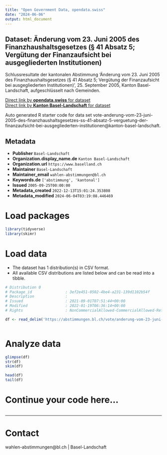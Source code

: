 ```yaml
---
title: "Open Government Data, opendata.swiss"
date: "2024-06-06"
output: html_document
---
```


## Dataset: Änderung vom 23. Juni 2005 des Finanzhaushaltsgesetzes (§ 41 Absatz 5; Vergütung der Finanzaufsicht bei ausgegliederten Institutionen)

Schlussresultate der kantonalen Abstimmung 'Änderung vom 23. Juni 2005 des Finanzhaushaltsgesetzes (§ 41 Absatz 5; Vergütung der Finanzaufsicht bei ausgegliederten Institutionen)', 25. September 2005, Kanton Basel-Landschaft, aufgeschlüsselt nach Gemeinden.

[Direct link by **opendata.swiss** for dataset](https://opendata.swiss/de/dataset/anderung-vom-23-juni-2005-des-finanzhaushaltsgesetzes-41-absatz-5-vergutung-der-finanzaufsicht-)<br>
[Direct link by **Kanton Basel-Landschaft** for dataset](https://abstimmungen.bl.ch/vote/anderung-vom-23-juni-2005-des-finanzhaushaltsgesetzes-ss-41-absatz-5-verguetung-der-finanzaufsicht-bei-ausgegliederten-institutionen/data)

Auto generated R starter code for data set vote-anderung-vom-23-juni-2005-des-finanzhaushaltsgesetzes-ss-41-absatz-5-verguetung-der-finanzaufsicht-bei-ausgegliederten-institutionen@kanton-basel-landschaft.

## Metadata

- **Publisher** `Basel-Landschaft`
- **Organization.display_name.de** `Kanton Basel-Landschaft`
- **Organization.url** `https://www.baselland.ch`
- **Maintainer** `Basel-Landschaft`
- **Maintainer_email** `wahlen-abstimmungen@bl.ch`
- **Keywords.de** `['abstimmung', 'kantonal']`
- **Issued** `2005-09-25T00:00:00`
- **Metadata_created** `2022-12-13T15:01:24.353808`
- **Metadata_modified** `2024-06-04T03:19:08.446469`


# Load packages

```r

library(tidyverse)
library(skimr)

```

# Load data

-   The dataset has 1 distribution(s) in CSV format.
-   All available CSV distributions are listed below and can be read into a tibble.

```r

# Distribution 0
# Package_id               : 3ef2e451-0502-4be4-a231-139d1102b54f
# Description              : 
# Issued                   : 2021-09-01T07:51:44+00:00
# Modified                 : 2022-01-19T06:36:14+00:00
# Rights                   : NonCommercialAllowed-CommercialAllowed-ReferenceRequired

df <- read_delim('https://abstimmungen.bl.ch/vote/anderung-vom-23-juni-2005-des-finanzhaushaltsgesetzes-ss-41-absatz-5-verguetung-der-finanzaufsicht-bei-ausgegliederten-institutionen/data-csv')



```

# Analyze data

```r

glimpse(df)
str(df)
skim(df)

head(df)
tail(df)

```

# Continue your code here...

```r

```

------------------------------------------------------------------------

# Contact

wahlen-abstimmungen@bl.ch | Basel-Landschaft
